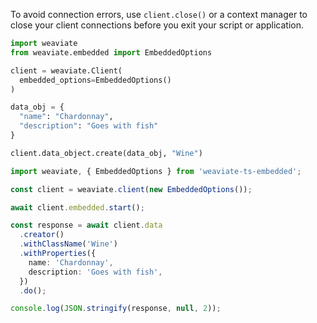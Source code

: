 
<Tabs groupId="languages">
<TabItem value="py" label="Python (v4)">

To avoid connection errors, use `client.close()` or a context manager to close your client connections before you exit your script or application.

<FilteredTextBlock
  text={PyCode}
  startMarker="# START FullInstantiationEmbedded"
  endMarker="# END FullInstantiationEmbedded"
  language="py"
/>

</TabItem>
<TabItem value="py3" label="Python (V3)">

  ```python
  import weaviate
  from weaviate.embedded import EmbeddedOptions

  client = weaviate.Client(
    embedded_options=EmbeddedOptions()
  )

  data_obj = {
    "name": "Chardonnay",
    "description": "Goes with fish"
  }

  client.data_object.create(data_obj, "Wine")
  ```

  </TabItem>
  <TabItem value="js" label="JavaScript / TypeScript">

  ```ts
  import weaviate, { EmbeddedOptions } from 'weaviate-ts-embedded';

  const client = weaviate.client(new EmbeddedOptions());

  await client.embedded.start();

  const response = await client.data
    .creator()
    .withClassName('Wine')
    .withProperties({
      name: 'Chardonnay',
      description: 'Goes with fish',
    })
    .do();

  console.log(JSON.stringify(response, null, 2));
  ```

  </TabItem>
</Tabs>
